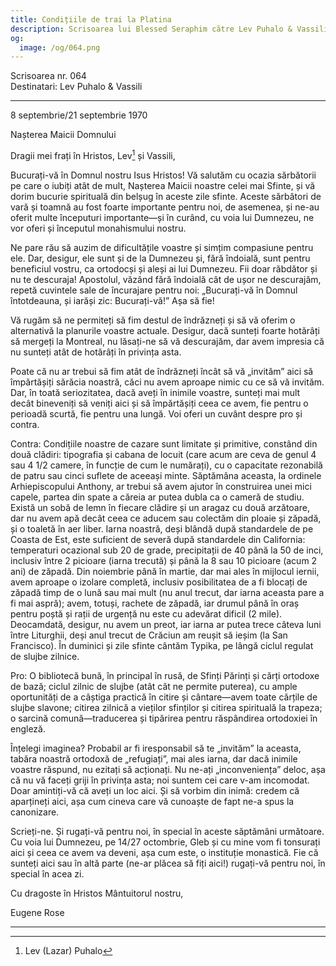 ```yaml
---
title: Condițiile de trai la Platina
description: Scrisoarea lui Blessed Seraphim către Lev Puhalo & Vassili.
og:
  image: /og/064.png
---
```


<div style={{textAlign:'right', fontFamily:'monospace'}}>Scrisoarea nr. 064</div>
<div style={{textAlign:'left', fontFamily:'monospace'}}>Destinatari: Lev Puhalo & Vassili</div>

---

8 septembrie/21 septembrie 1970

Nașterea Maicii Domnului

Dragii mei frați în Hristos, Lev[^1] și Vassili,

Bucurați-vă în Domnul nostru Isus Hristos! Vă salutăm cu ocazia sărbătorii pe care o iubiți atât de mult, Nașterea Maicii noastre celei mai Sfinte, și vă dorim bucurie spirituală din belșug în aceste zile sfinte. Aceste sărbători de vară și toamnă au fost foarte importante pentru noi, de asemenea, și ne-au oferit multe începuturi importante—și în curând, cu voia lui Dumnezeu, ne vor oferi și începutul monahismului nostru.

Ne pare rău să auzim de dificultățile voastre și simțim compasiune pentru ele. Dar, desigur, ele sunt și de la Dumnezeu și, fără îndoială, sunt pentru beneficiul vostru, ca ortodocși și aleși ai lui Dumnezeu. Fii doar răbdător și nu te descuraja! Apostolul, văzând fără îndoială cât de ușor ne descurajăm, repetă cuvintele sale de încurajare pentru noi: „Bucurați-vă în Domnul întotdeauna, și iarăși zic: Bucurați-vă!” Așa să fie!

Vă rugăm să ne permiteți să fim destul de îndrăzneți și să vă oferim o alternativă la planurile voastre actuale. Desigur, dacă sunteți foarte hotărâți să mergeți la Montreal, nu lăsați-ne să vă descurajăm, dar avem impresia că nu sunteți atât de hotărâți în privința asta.

Poate că nu ar trebui să fim atât de îndrăzneți încât să vă „invităm” aici să împărtășiți sărăcia noastră, căci nu avem aproape nimic cu ce să vă invităm. Dar, în toată seriozitatea, dacă aveți în inimile voastre, sunteți mai mult decât bineveniți să veniți aici și să împărtășiți ceea ce avem, fie pentru o perioadă scurtă, fie pentru una lungă. Voi oferi un cuvânt despre pro și contra.

Contra: Condițiile noastre de cazare sunt limitate și primitive, constând din două clădiri: tipografia și cabana de locuit (care acum are ceva de genul 4 sau 4 1/2 camere, în funcție de cum le numărați), cu o capacitate rezonabilă de patru sau cinci suflete de aceeași minte. Săptămâna aceasta, la ordinele Arhiepiscopului Anthony, ar trebui să avem ajutor în construirea unei mici capele, partea din spate a căreia ar putea dubla ca o cameră de studiu. Există un sobă de lemn în fiecare clădire și un aragaz cu două arzătoare, dar nu avem apă decât ceea ce aducem sau colectăm din ploaie și zăpadă, și o toaletă în aer liber. Iarna noastră, deși blândă după standardele de pe Coasta de Est, este suficient de severă după standardele din California: temperaturi ocazional sub 20 de grade, precipitații de 40 până la 50 de inci, inclusiv între 2 picioare (iarna trecută) și până la 8 sau 10 picioare (acum 2 ani) de zăpadă. Din noiembrie până în martie, dar mai ales în mijlocul iernii, avem aproape o izolare completă, inclusiv posibilitatea de a fi blocați de zăpadă timp de o lună sau mai mult (nu anul trecut, dar iarna aceasta pare a fi mai aspră); avem, totuși, rachete de zăpadă, iar drumul până în oraș pentru poștă și rații de urgență nu este cu adevărat dificil (2 mile). Deocamdată, desigur, nu avem un preot, iar iarna ar putea trece câteva luni între Liturghii, deși anul trecut de Crăciun am reușit să ieșim (la San Francisco). În duminici și zile sfinte cântăm Typika, pe lângă ciclul regulat de slujbe zilnice.

Pro: O bibliotecă bună, în principal în rusă, de Sfinți Părinți și cărți ortodoxe de bază; ciclul zilnic de slujbe (atât cât ne permite puterea), cu ample oportunități de a câștiga practică în citire și cântare—avem toate cărțile de slujbe slavone; citirea zilnică a vieților sfinților și citirea spirituală la trapeza; o sarcină comună—traducerea și tipărirea pentru răspândirea ortodoxiei în engleză.

Înțelegi imaginea? Probabil ar fi iresponsabil să te „invităm” la aceasta, tabăra noastră ortodoxă de „refugiați”, mai ales iarna, dar dacă inimile voastre răspund, nu ezitați să acționați. Nu ne-ați „inconveniența” deloc, așa că nu vă faceți griji în privința asta; noi suntem cei care v-am incomodat. Doar amintiți-vă că aveți un loc aici. Și să vorbim din inimă: credem că aparțineți aici, așa cum cineva care vă cunoaște de fapt ne-a spus la canonizare.

Scrieți-ne. Și rugați-vă pentru noi, în special în aceste săptămâni următoare. Cu voia lui Dumnezeu, pe 14/27 octombrie, Gleb și cu mine vom fi tonsurați aici și ceea ce avem va deveni, așa cum este, o instituție monastică. Fie că sunteți aici sau în altă parte (ne-ar plăcea să fiți aici!) rugați-vă pentru noi, în special în acea zi.

Cu dragoste în Hristos Mântuitorul nostru,

Eugene Rose

---

[^1]: Lev (Lazar) Puhalo

